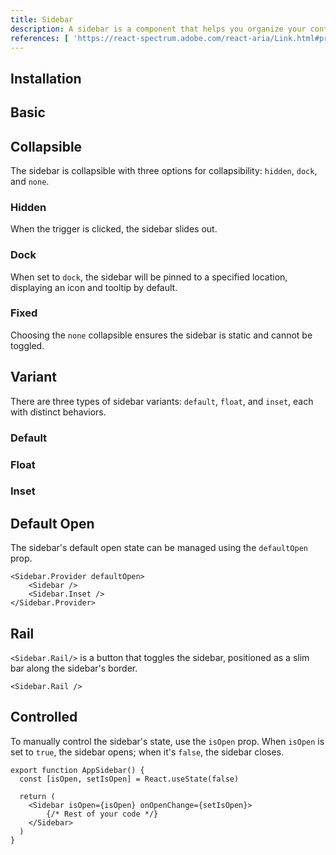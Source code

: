 ```yaml
---
title: Sidebar
description: A sidebar is a component that helps you organize your content and navigation.
references: [ 'https://react-spectrum.adobe.com/react-aria/Link.html#props', 'https://react-spectrum.adobe.com/react-aria/Disclosure.html#props' ]
---
```


## Installation
<Install component='sidebar' />

## Basic
<Block page='block/sidebar/sidebar-basic-demo'/>

## Collapsible
The sidebar is collapsible with three options for collapsibility: `hidden`, `dock`, and `none`.

### Hidden
When the trigger is clicked, the sidebar slides out.
<Block page='block/sidebar/sidebar-off-canvas-demo'/>

### Dock
When set to `dock`, the sidebar will be pinned to a specified location, displaying an icon and tooltip by default.
<Block page='block/sidebar/sidebar-dock-demo'/>

### Fixed
Choosing the `none` collapsible ensures the sidebar is static and cannot be toggled.
<Block page='block/sidebar/sidebar-fixed-demo'/>

## Variant
There are three types of sidebar variants: `default`, `float`, and `inset`, each with distinct behaviors.

### Default
<Block page='block/sidebar/sidebar-default-demo'/>

### Float
<Block page='block/sidebar/sidebar-floating-demo'/>

### Inset
<Block page='block/sidebar/sidebar-inset-demo'/>

## Default Open
The sidebar's default open state can be managed using the `defaultOpen` prop.

```tsx {1}
<Sidebar.Provider defaultOpen>
    <Sidebar />
    <Sidebar.Inset />
</Sidebar.Provider>
```

## Rail
`<Sidebar.Rail/>` is a button that toggles the sidebar, positioned as a slim bar along the sidebar's border.
```
<Sidebar.Rail />
```

## Controlled
To manually control the sidebar's state, use the `isOpen` prop. When `isOpen` is set to `true`, the sidebar opens; when it's `false`, the sidebar closes.
```
export function AppSidebar() {
  const [isOpen, setIsOpen] = React.useState(false)

  return (
    <Sidebar isOpen={isOpen} onOpenChange={setIsOpen}>
        {/* Rest of your code */}
    </Sidebar>
  )
}
```

